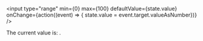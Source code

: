 
<input
  type="range"
  min={0}
  max={100}
  defaultValue={state.value}
  onChange={action((event) => { state.value = event.target.valueAsNumber})}
/>

The current value is: <ValueView />.